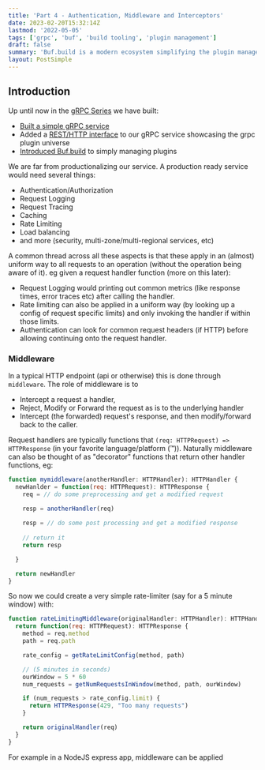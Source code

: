 ```yaml
---
title: 'Part 4 - Authentication, Middleware and Interceptors'
date: 2023-02-20T15:32:14Z
lastmod: '2022-05-05'
tags: ['grpc', 'buf', 'build tooling', 'plugin management']
draft: false
summary: 'Buf.build is a modern ecosystem simplifying the plugin management when building gRPC services and addresses several pains and short-comings found in the original gRPC build ecosystem'
layout: PostSimple
---
```


## Introduction

Up until now in the [gRPC Series](/blog/grpc-series/index) we have built:

* [Built a simple gRPC service](/blog/grpc-series/simple-grpc-service/)
* Added a [REST/HTTP interface](/blog/grpc-series/rest-http-gateway/) to our gRPC service showcasing the grpc plugin universe
* [Introduced Buf.build](/blog/grpc-series/using-buf-build/) to simply managing plugins

We are far from productionalizing our service.   A production ready service would need several things:

* Authentication/Authorization
* Request Logging
* Request Tracing
* Caching
* Rate Limiting
* Load balancing
* and more (security, multi-zone/multi-regional services, etc)

A common thread across all these aspects is that these apply in an (almost) uniform way to all requests to an operation (without the operation being aware of it).   eg given a request handler function (more on this later):

* Request Logging would printing out common metrics (like response times, error traces etc) after calling the handler.
* Rate limiting can also be applied in a uniform way (by looking up a config of request specific limits) and only invoking the handler if within those limits.
* Authentication can look for common request headers (if HTTP) before allowing continuing onto the request handler.

### Middleware

In a typical HTTP endpoint (api or otherwise) this is done through `middleware`.  The role of middleware is to

* Intercept a request a handler,
* Reject, Modify or Forward the request as is to the underlying handler
* Intercept (the forwarded) request's response, and then modify/forward back to the caller.

Request handlers are typically functions that `(req: HTTPRequest) => HTTPResponse` (in your favorite language/platform (&trade;)).  Naturally middleware can also be thought of as "decorator" functions that return other handler functions, eg:

```js showLineNumbers
function mymiddleware(anotherHandler: HTTPHandler): HTTPHandler {
  newHanlder = function(req: HTTPRequest): HTTPResponse {
    req = // do some preprocessing and get a modified request
    
    resp = anotherHandler(req)

    resp = // do some post processing and get a modified response
  
    // return it
    return resp

  }

  return newHandler
}
```

So now we could create a very simple rate-limiter (say for a 5 minute window) with:

```js showLineNumbers
function rateLimitingMiddleware(originalHandler: HTTPHandler): HTTPHandler {
  return function(req: HTTPRequest): HTTPResponse {
    method = req.method
    path = req.path

    rate_config = getRateLimitConfig(method, path)

    // (5 minutes in seconds)
    ourWindow = 5 * 60
    num_requests = getNumRequestsInWindow(method, path, ourWindow)

    if (num_requests > rate_config.limit) {
      return HTTPResponse(429, "Too many requests")
    }

    return originalHandler(req)
  }
}
```

For example in a NodeJS express app, middleware can be applied 

